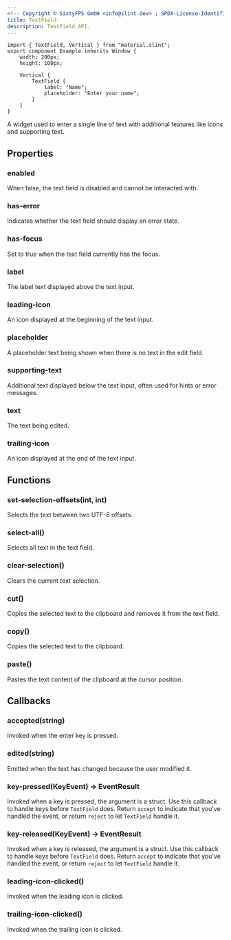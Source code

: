 ```yaml
---
<!-- Copyright © SixtyFPS GmbH <info@slint.dev> ; SPDX-License-Identifier: MIT -->
title: TextField
description: TextField API.
---
```



<CodeSnippetMD imagePath="/src/assets/generated/textfield.png" imageWidth="200" imageHeight="200" imageAlt='TextField example'>

```slint playground
import { TextField, Vertical } from "material.slint";
export component Example inherits Window {
    width: 200px;
    height: 100px;

    Vertical {
        TextField {
            label: "Name";
            placeholder: "Enter your name";
        }
    }
}
```
</CodeSnippetMD>

A widget used to enter a single line of text with additional features like icons and supporting text.

## Properties

### enabled
<SlintProperty propName="enabled" typeName="bool" defaultValue="true">
When false, the text field is disabled and cannot be interacted with.
</SlintProperty>

### has-error
<SlintProperty propName="has-error" typeName="bool">
Indicates whether the text field should display an error state.
</SlintProperty>

### has-focus
<SlintProperty propName="has-focus" typeName="bool" propertyVisibility="out">
Set to true when the text field currently has the focus.
</SlintProperty>

### label
<SlintProperty propName="label" typeName="string">
The label text displayed above the text input.
</SlintProperty>

### leading-icon
<SlintProperty propName="leading-icon" typeName="image">
An icon displayed at the beginning of the text input.
</SlintProperty>

### placeholder
<SlintProperty propName="placeholder" typeName="string">
A placeholder text being shown when there is no text in the edit field.
</SlintProperty>

### supporting-text
<SlintProperty propName="supporting-text" typeName="string">
Additional text displayed below the text input, often used for hints or error messages.
</SlintProperty>

### text
<SlintProperty propName="text" typeName="string" propertyVisibility="in-out">
The text being edited.
</SlintProperty>

### trailing-icon
<SlintProperty propName="trailing-icon" typeName="image">
An icon displayed at the end of the text input.
</SlintProperty>

## Functions

### set-selection-offsets(int, int)
Selects the text between two UTF-8 offsets.

### select-all()
Selects all text in the text field.

### clear-selection()
Clears the current text selection.

### cut()
Copies the selected text to the clipboard and removes it from the text field.

### copy()
Copies the selected text to the clipboard.

### paste()
Pastes the text content of the clipboard at the cursor position.

## Callbacks

### accepted(string)
Invoked when the enter key is pressed.

### edited(string)
Emitted when the text has changed because the user modified it.

### key-pressed(KeyEvent) -> EventResult
Invoked when a key is pressed, the argument is a <Link type="KeyEvent" /> struct. Use this callback to handle keys before `TextField` does. Return `accept` to indicate that you've handled the event, or return `reject` to let `TextField` handle it.

### key-released(KeyEvent) -> EventResult
Invoked when a key is released, the argument is a <Link type="KeyEvent" /> struct. Use this callback to handle keys before `TextField` does. Return `accept` to indicate that you've handled the event, or return `reject` to let `TextField` handle it.

### leading-icon-clicked()
Invoked when the leading icon is clicked.

### trailing-icon-clicked()
Invoked when the trailing icon is clicked.
